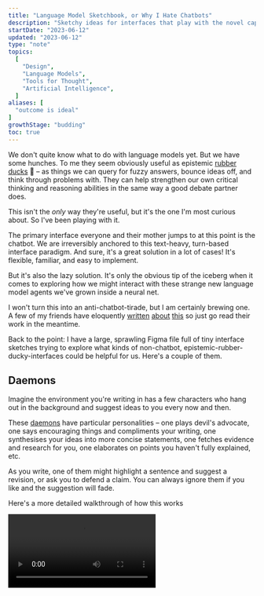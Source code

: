 ```yaml
---
title: "Language Model Sketchbook, or Why I Hate Chatbots"
description: "Sketchy ideas for interfaces that play with the novel capabilities of language models"
startDate: "2023-06-12"
updated: "2023-06-12"
type: "note"
topics:
  [
    "Design",
    "Language Models",
    "Tools for Thought",
    "Artificial Intelligence",
  ]
aliases: [
  "outcome is ideal"
]
growthStage: "budding"
toc: true
---
```



<IntroParagraph>We don't quite know what to do with language models yet. But we have some hunches. To me they seem obviously useful as epistemic [rubber ducks](https://en.wikipedia.org/wiki/Rubber_duck_debugging) <span role="img">🐥</span> – as things we can query for fuzzy answers, bounce ideas off, and think through problems with. They can help strengthen our own critical thinking and reasoning abilities in the same way a good debate partner does.</IntroParagraph>

This isn't the _only_ way they're useful, but it's the one I'm most curious about. So I've been playing with it.

The primary interface everyone and their mother jumps to at this point is the chatbot. We are irreversibly anchored to this text-heavy, turn-based interface paradigm. And sure, it's a great solution in a lot of cases! It's flexible, familiar, and easy to implement.

But it's also the lazy solution. It's only the obvious tip of the iceberg when it comes to exploring how we might interact with these strange new language model agents we've grown inside a neural net.

<BasicImage
  framed
  margin="var(--space-s) auto"
  width="600px"
  src="/images/posts/lm-sketchbook/chatbot-iceberg.jpg"
  alt="An iceberg where chatbots are only the tip"
/>

I won't turn this into an anti-chatbot-tirade, but I am certainly brewing one. A few of my friends have eloquently [written](https://wattenberger.com/thoughts/boo-chatbots) [about](https://www.youtube.com/watch?v=rd-J3hmycQs) [this](https://austinhenley.com/blog/naturallanguageui.html) so just go read their work in the meantime.

Back to the point: I have a large, sprawling Figma file full of tiny interface sketches trying to explore what kinds of non-chatbot, epistemic-rubber-ducky-interfaces could be helpful for us. Here's a couple of them.

## Daemons

Imagine the environment you're writing in has a few characters who hang out in the background and suggest ideas to you every now and then.

These [daemons](https://en.wikipedia.org/wiki/Daimon) have particular personalities – one plays devil's advocate, one says encouraging things and compliments your writing, one synthesises your ideas into more concise statements, one fetches evidence and research for you, one elaborates on points you haven't fully explained, etc.

As you write, one of them might highlight a sentence and suggest a revision, or ask you to defend a claim. You can always ignore them if you like and the suggestion will fade.

Here's a more detailed walkthrough of how this works

<Video src="https://www.youtube.com/embed/oDuVAczLqTk?vq=hd720" />

<Spacer size="small"/>

<BasicImage
  framed
  margin="var(--space-xs) auto"
  width="950px"
  src="/images/posts/lm-sketchbook/daemon_1.jpg"
  alt="Screenshot of the daemons prototype"
/>

<BasicImage
  framed
  margin="var(--space-xs) auto"
  width="950px"
  src="/images/posts/lm-sketchbook/daemon_2.jpg"
  alt="Screenshot of the daemons prototype"
/>

<BasicImage
  framed
  margin="var(--space-xs) auto"
  width="950px"
  src="/images/posts/lm-sketchbook/daemon_3.jpg"
  alt="Screenshot of the daemons prototype"
/>

<BasicImage
  framed
  margin="var(--space-xs) auto"
  width="950px"
  src="/images/posts/lm-sketchbook/daemon_4.jpg"
  alt="Screenshot of the daemons prototype"
/>

<BasicImage
  framed
  margin="var(--space-xs) auto"
  width="950px"
  src="/images/posts/lm-sketchbook/daemon_5.jpg"
  alt="Screenshot of the daemons prototype"
/>

<BasicImage
  framed
  margin="var(--space-xs) auto"
  width="950px"
  src="/images/posts/lm-sketchbook/daemon_6.jpg"
  alt="Screenshot of the daemons prototype"
/>

<Spacer size="small"/>

## Branches

A lot of what we think of as “understanding an issue” often comes down to “What caused this?” and “What are the consequences of this?”. Or put another way, “Why did this happen?” and “What's likely to happen next?”

We usually get to the bottom of these questions through a mix of research and sitting alone trying to think hard about the issue at hand.

It seems plausible language models would be good helpers in this department. They have plenty of latent knowledge and I've found they're quite good at suggesting reasonable cause-and-effect chains. As long as you double-check its suggestions and don't take them as gospel.

This concept is centered around exploring these cause/consequence chains

<Video src="https://www.youtube.com/embed/otxgVcyQNdU?vq=hd720" />

<Spacer size="small"/>

<BasicImage
  framed
  margin="var(--space-xs) auto"
  width="950px"
  src="/images/posts/lm-sketchbook/branches_1.jpg"
  alt="Screenshot of the branches prototype"
/>

<BasicImage
  framed
  margin="var(--space-xs) auto"
  width="950px"
  src="/images/posts/lm-sketchbook/branches_2.jpg"
  alt="Screenshot of the branches prototype"
/>

<BasicImage
  framed
  margin="var(--space-xs) auto"
  width="950px"
  src="/images/posts/lm-sketchbook/branches_3.jpg"
  alt="Screenshot of the branches prototype"
/>

<Spacer size="small"/>

## Epi

While I love interfaces with a tightly-scoped and specific purpose, there's clearly some opportunity for a more general-purpose reasoning assistant with LMs. Specifically for folks doing research and non-fiction writing.

Models can help in a bunch of small ways – rephrasing sentences, offering critiques of ideas, helping to find evidence for claims, generating possible research questions, and pointing out our assumptions.

Epi uses the familiar right-click context menu to make these moves available in a simple writing context.

<Video src="https://www.youtube.com/embed/8XpIPbhgq0M?vq=hd720" />

<Spacer size="small"/>

<BasicImage
  framed
  margin="var(--space-xs) auto"
  width="950px"
  src="/images/posts/lm-sketchbook/epi_1.jpg"
  alt="Screenshot of the epi prototype"
/>

<BasicImage
  framed
  margin="var(--space-xs) auto"
  width="950px"
  src="/images/posts/lm-sketchbook/epi_2.jpg"
  alt="Screenshot of the epi prototype"
/>

<BasicImage
  framed
  margin="var(--space-xs) auto"
  width="950px"
  src="/images/posts/lm-sketchbook/epi_3.jpg"
  alt="Screenshot of the epi prototype"
/>

<BasicImage
  framed
  margin="var(--space-xs) auto"
  width="950px"
  src="/images/posts/lm-sketchbook/epi_4.jpg"
  alt="Screenshot of the epi prototype"
/>

<BasicImage
  framed
  margin="var(--space-xs) auto"
  width="950px"
  src="/images/posts/lm-sketchbook/epi_5.jpg"
  alt="Screenshot of the epi prototype"
/>

<BasicImage
  framed
  margin="var(--space-xs) auto"
  width="950px"
  src="/images/posts/lm-sketchbook/epi_6.jpg"
  alt="Screenshot of the epi prototype"
/>

<BasicImage
  framed
  margin="var(--space-xs) auto"
  width="950px"
  src="/images/posts/lm-sketchbook/epi_7.jpg"
  alt="Screenshot of the epi prototype"
/>

---

I'm still building out this collection. More to come.

{/* Magnet

Embeddings feel like the dark horse in this whole generative AI hype cycle.

Sixer

This is based off Edward de Bono's famous [Six Thinking Hats]() technique. You take a problem you're facing and look at it through a series of lenses. Or in this case, while wearing one of many different hats.

There are – unsurprisingly – six hats:

- White for considering what information you currently know
- Red for emotional hunches, feelings, and intuitions
- Green for creative possibilities and exploring alternatives
- Yellow for optimistic positivity
- Black for pessimism, caution, and considering risks
- Blue for meta-analysis: are you approaching the problem the right way?

Using language models to help fill out some of the answers within a well-defined framework

Invenntion */}

